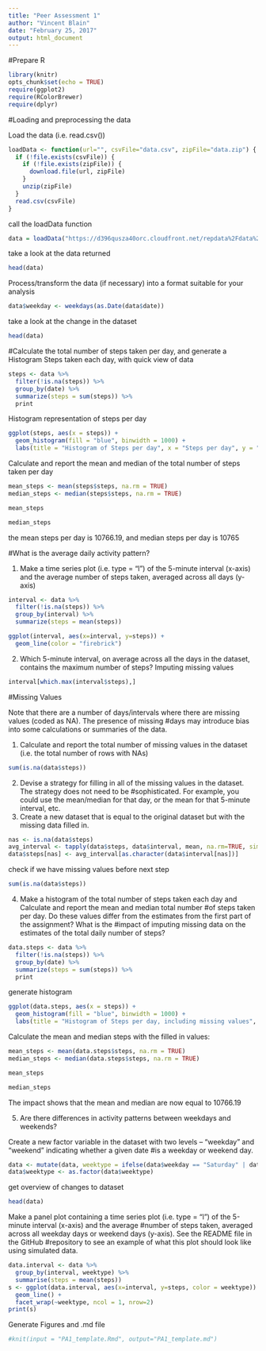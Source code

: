```yaml
---
title: "Peer Assessment 1"
author: "Vincent Blain"
date: "February 25, 2017"
output: html_document
---
```


#Prepare R
```r
library(knitr)
opts_chunk$set(echo = TRUE)
require(ggplot2)
require(RColorBrewer)
require(dplyr)
```

#Loading and preprocessing the data

Load the data (i.e. read.csv())
```r
loadData <- function(url="", csvFile="data.csv", zipFile="data.zip") {
  if (!file.exists(csvFile)) {
    if (!file.exists(zipFile)) {
      download.file(url, zipFile)
    }
    unzip(zipFile)
  }
  read.csv(csvFile)
}
```
call the loadData function 
```r
data = loadData("https://d396qusza40orc.cloudfront.net/repdata%2Fdata%2Factivity.zip", "activity.csv", "data.zip")
```

take a look at the data returned
```r
head(data)
```
Process/transform the data (if necessary) into a format suitable for your analysis
```r
data$weekday <- weekdays(as.Date(data$date))
```

take a look at the change in the dataset
```r
head(data)
```

#Calculate the total number of steps taken per day, and generate a Histogram
Steps taken each day, with quick view of data
```r
steps <- data %>%
  filter(!is.na(steps)) %>%
  group_by(date) %>%
  summarize(steps = sum(steps)) %>%
  print
```
Histogram representation of steps per day
```r
ggplot(steps, aes(x = steps)) +
  geom_histogram(fill = "blue", binwidth = 1000) +
  labs(title = "Histogram of Steps per day", x = "Steps per day", y = "Frequency")
```

Calculate and report the mean and median of the total number of steps taken per day
```r
mean_steps <- mean(steps$steps, na.rm = TRUE)
median_steps <- median(steps$steps, na.rm = TRUE)
```
```r
mean_steps
```
```r
median_steps
```
the mean steps per day is 10766.19, and median steps per day is 10765

#What is the average daily activity pattern?

1. Make a time series plot (i.e. type = "l") of the 5-minute interval (x-axis) and the average number of steps taken, averaged across all days (y-axis)
```r
interval <- data %>%
  filter(!is.na(steps)) %>%
  group_by(interval) %>%
  summarize(steps = mean(steps))
```
```r
ggplot(interval, aes(x=interval, y=steps)) +
  geom_line(color = "firebrick")
```

2. Which 5-minute interval, on average across all the days in the dataset, contains the maximum number of steps? Imputing missing values
```r
interval[which.max(interval$steps),]
```

#Missing Values

Note that there are a number of days/intervals where there are missing values (coded as NA). The presence of missing #days may introduce bias into some calculations or summaries of the data.

1. Calculate and report the total number of missing values in the dataset (i.e. the total number of rows with NAs)
```r
sum(is.na(data$steps))
```

2. Devise a strategy for filling in all of the missing values in the dataset. The strategy does not need to be #sophisticated. For example, you could use the mean/median for that day, or the mean for that 5-minute interval, etc.
3. Create a new dataset that is equal to the original dataset but with the missing data filled in.
```r
nas <- is.na(data$steps)
avg_interval <- tapply(data$steps, data$interval, mean, na.rm=TRUE, simplify=TRUE)
data$steps[nas] <- avg_interval[as.character(data$interval[nas])]
```
check if we have missing values before next step

```r
sum(is.na(data$steps))
```

4. Make a histogram of the total number of steps taken each day and Calculate and report the mean and median total number #of steps taken per day. Do these values differ from the estimates from the first part of the assignment? What is the #impact of imputing missing data on the estimates of the total daily number of steps?
```r
data.steps <- data %>%
  filter(!is.na(steps)) %>%
  group_by(date) %>%
  summarize(steps = sum(steps)) %>%
  print
```
generate histogram

```r
ggplot(data.steps, aes(x = steps)) +
  geom_histogram(fill = "blue", binwidth = 1000) +
  labs(title = "Histogram of Steps per day, including missing values", x = "Steps per day", y = "Frequency")
```
Calculate the mean and median steps with the filled in values:
```r
mean_steps <- mean(data.steps$steps, na.rm = TRUE)
median_steps <- median(data.steps$steps, na.rm = TRUE)
```
```r
mean_steps
```
```r
median_steps
```
The impact shows that the mean and median are now equal to 10766.19


5. Are there differences in activity patterns between weekdays and weekends?

Create a new factor variable in the dataset with two levels – “weekday” and “weekend” indicating whether a given date #is a weekday or weekend day.
```r
data <- mutate(data, weektype = ifelse(data$weekday == "Saturday" | data$weekday == "Sunday", "weekend", "weekday"))
data$weektype <- as.factor(data$weektype)
```
get overview of changes to dataset
```r
head(data)
```
Make a panel plot containing a time series plot (i.e. type = "l") of the 5-minute interval (x-axis) and the average #number of steps taken, averaged across all weekday days or weekend days (y-axis). See the README file in the GitHub #repository to see an example of what this plot should look like using simulated data.
```r
data.interval <- data %>%
  group_by(interval, weektype) %>%
  summarise(steps = mean(steps))
s <- ggplot(data.interval, aes(x=interval, y=steps, color = weektype)) +
  geom_line() +
  facet_wrap(~weektype, ncol = 1, nrow=2)
print(s)
```

Generate Figures and .md file
```r
#knit(input = "PA1_template.Rmd", output="PA1_template.md")
```

